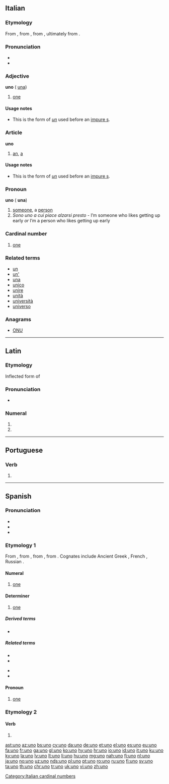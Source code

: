 {{also|ünő|Uno}}
==Italian==

===Etymology===
From {{etyl|la|it}} {{term|ūnus|lang=la}}, from {{etyl|itc-ola|it}} {{term|oinos|lang=la}}, from {{etyl|itc-pro|it}} {{m|itc-pro|*oinos}}, ultimately from {{etyl|ine-pro|it}} {{m|ine-pro|*óynos}}.

===Pronunciation===
* {{IPA|[ˈuno]|lang=it}}
* {{audio|it-uno.ogg|Audio (IT)|lang=it}}

===Adjective===
'''uno''' {{g|m}} ({{g|f}} [[una#Italian|una]])

# [[one]]

====Usage notes====
* This is the form of ''[[un#Italian|un]]'' used before an [[impure s]].

===Article===
'''uno''' {{g|m}}

# [[an]], [[a]]

====Usage notes====
* This is the form of ''[[un#Italian|un]]'' used before an [[impure s]].

===Pronoun===
'''uno''' {{g|m}} ({{g|f}} '''una''')

# [[someone]], a [[person]]
# ''Sono uno a cui piace alzarsi presto'' - I’m someone who likes getting up early ''or'' I’m a person who likes getting up early

===Cardinal number===
{{cardinalbox|it|0|1|2|zero|due|ord=primo|mult=singolo}}
{{head|it}}

# [[one]]

===Related terms===
* [[un]]
* [[un']]
* [[una]]
* [[unico]]
* [[unire]]
* [[unità]]
* [[università]]
* [[universo]]

===Anagrams===
* [[ONU#Italian|ONU]]

[[Category:Italian cardinal numbers]]

----

==Latin==

===Etymology===
Inflected form of {{term|ūnus||one|lang=la}}

===Pronunciation===
* {{a|Classical}} {{IPA|/ˈuː.noː/|lang=la}}

===Numeral===
{{la-num-form|ūnō}}

# {{inflection of|ūnus||abl|m|s|lang=la}}
# {{inflection of|ūnus||abl|n|s|lang=la}}

----

==Portuguese==

===Verb===
{{pt-verb-form|unir}}

# {{pt-verb form of|unir|ir|indicative|present|singular|first}}

----

==Spanish==
{{cardinalbox|es|0|1|2|cero|dos|ord=primero|mult=simple}}

===Pronunciation===
* {{IPA|/'u.no/|lang=es}}
* {{audio|es-us-uno.ogg|Audio (US)|lang=es}}
* {{homophones|lang=es|huno}}

===Etymology 1===
From {{etyl|la|es}} {{term|ūnus||one|lang=la}}, from {{etyl|itc-ola|es}} {{term|oinos|lang=la}}, from {{etyl|itc-pro|es}} {{m|itc-pro|*oinos}}, from {{etyl|ine-pro|es}} {{m|ine-pro|*óynos||one, single}}. Cognates include Ancient Greek {{term|sc=polytonic|οἶος|tr=oios|lang=grc}}, French {{term|un|lang=fr}}, Russian {{term|один|sc=Cyrl|tr=odin|lang=ru}}.

====Numeral====
{{head|es|numeral}}

# {{context|cardinal|lang=es}} [[one]]

====Determiner====
{{head|es|determiner}}

# [[one]]

=====Derived terms=====
* {{l|es|un}}

=====Related terms=====
{{top2}}
* {{l|es|único}}
* {{l|es|unidad}}
{{mid2}}
* {{l|es|unión}}
* {{l|es|unir}}
{{bottom}}

====Pronoun====
{{head|es|pronoun|pl|unos}}

# [[one]]

===Etymology 2===

====Verb====
{{es-verb-form|unir}}

# {{es-verb form of|person=first-person|number=singular|tense=present|mood=indicative|ending=ir|unir}}

[[ast:uno]]
[[az:uno]]
[[bs:uno]]
[[cy:uno]]
[[da:uno]]
[[de:uno]]
[[et:uno]]
[[el:uno]]
[[es:uno]]
[[eu:uno]]
[[fa:uno]]
[[fr:uno]]
[[ga:uno]]
[[gl:uno]]
[[ko:uno]]
[[hy:uno]]
[[hr:uno]]
[[io:uno]]
[[id:uno]]
[[it:uno]]
[[ku:uno]]
[[ky:uno]]
[[la:uno]]
[[lv:uno]]
[[lt:uno]]
[[li:uno]]
[[hu:uno]]
[[mg:uno]]
[[nah:uno]]
[[fj:uno]]
[[nl:uno]]
[[ja:uno]]
[[no:uno]]
[[uz:uno]]
[[nds:uno]]
[[pl:uno]]
[[pt:uno]]
[[ro:uno]]
[[ru:uno]]
[[fi:uno]]
[[sv:uno]]
[[ta:uno]]
[[th:uno]]
[[chr:uno]]
[[tr:uno]]
[[uk:uno]]
[[vi:uno]]
[[zh:uno]]